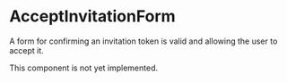 # AcceptInvitationForm
A form for confirming an invitation token is valid and allowing the user to accept it.

<Note>
    This component is not yet implemented.
</Note>